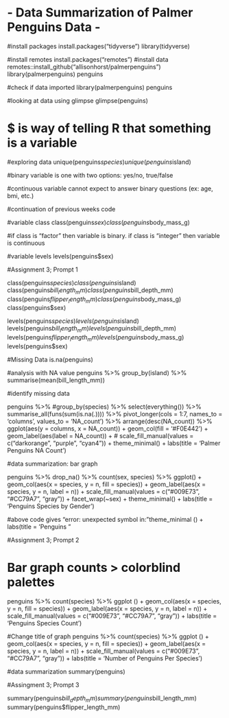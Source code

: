 # - Data Summarization of Palmer Penguins Data -

#install packages
install.packages("tidyverse")
library(tidyverse)

#install remotes
install.packages("remotes")
#install data
remotes::install_github("allisonhorst/palmerpenguins")
library(palmerpenguins)
penguins

#check if data imported
library(palmerpenguins)
penguins

#looking at data using glimpse
glimpse(penguins)

# $ is way of telling R that something is a variable

#exploring data
unique(penguins$species)
unique(penguins$island)

#binary variable is one with two options: yes/no, true/false

#continuous variable cannot expect to answer binary questions (ex: age, bmi, etc.)

#continuation of previous weeks code

#variable class
class(penguins$sex)
class(penguins$body_mass_g)

#if class is "factor" then variable is binary. if class is "integer" then variable is continuous

#variable levels
levels(penguins$sex)


#Assignment 3; Prompt 1 

class(penguins$species)
class(penguins$island)
class(penguins$bill_length_mm)
class(penguins$bill_depth_mm)
class(penguins$flipper_length_mm)
class(penguins$body_mass_g)
class(penguins$sex)

levels(penguins$species)
levels(penguins$island)
levels(penguins$bill_length_mm)
levels(penguins$bill_depth_mm)
levels(penguins$flipper_length_mm)
levels(penguins$body_mass_g)
levels(penguins$sex)


#Missing Data
is.na(penguins)

#analysis with NA value
penguins %>%
  group_by(island) %>%
  summarise(mean(bill_length_mm))
  
#identify missing data

penguins %>%
  #group_by(species) %>%
  select(everything()) %>%
  summarise_all(funs(sum(is.na(.)))) %>%
  pivot_longer(cols = 1:7, names_to = 'columns', values_to = 'NA_count') %>%
  arrange(desc(NA_count)) %>%
  ggplot(aes(y = columns, x = NA_count)) + geom_col(fill = '#F0E442') + geom_label(aes(label = NA_count)) + 
  # scale_fill_manual(values = c("darkorange", "purple", "cyan4")) + theme_minimal() + 
  labs(title = 'Palmer Penguins NA Count')

#data summarization: bar graph

penguins %>%
  drop_na() %>%
  count(sex, species) %>%
  ggplot() + geom_col(aes(x = species, y = n, fill = species)) + geom_label(aes(x = species, y = n, label = n)) + 
  scale_fill_manual(values = c("#009E73", "#CC79A7", "gray")) +
  facet_wrap(~sex) +
  theme_minimal() +
  labs(title = 'Penguins Species by Gender')
  
#above code gives "error: unexpected symbol in: "theme_minimal () + labs(title = 'Penguins "


#Assignment 3; Prompt 2

# Bar graph counts > colorblind palettes
penguins %>%
  count(species) %>%
  ggplot () + geom_col(aes(x = species, y = n, fill = species)) +
  geom_label(aes(x = species, y = n, label = n)) +
  scale_fill_manual(values = c("#009E73", "#CC79A7", "gray")) +
  labs(title = 'Penguins Species Count')
  
#Change title of graph
penguins %>%
  count(species) %>%
  ggplot () + geom_col(aes(x = species, y = n, fill = species)) +
  geom_label(aes(x = species, y = n, label = n)) +
  scale_fill_manual(values = c("#009E73", "#CC79A7", "gray")) +
  labs(title = 'Number of Penguins Per Species')
  
  
#data summarization
summary(penguins)


#Assingment 3; Prompt 3

summary(penguins$bill_depth_mm)
summary(penguins$bill_length_mm)
summary(penguins$flipper_length_mm)



